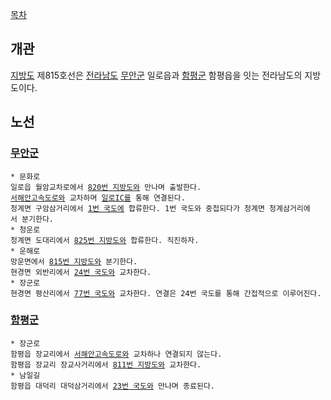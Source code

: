 [[목차]]
== 개관 ==
[[지방도]] 제815호선은 [[전라남도]] [[무안군]] 일로읍과 [[함평군]] 함평읍을 잇는 전라남도의 지방도이다.

== 노선 ==
=== [[무안군]] ===
 * 문화로
 일로읍 월암교차로에서 [[820번 지방도]]와 만나며 출발한다.
 [[서해안고속도로]]와 교차하며 [[일로IC]]를 통해 연결된다.
 청계면 구암삼거리에서 [[1번 국도]]에 합류한다. 1번 국도와 중첩되다가 청계면 청계삼거리에서 분기한다.
 * 청운로
 청계면 도대리에서 [[825번 지방도]]와 합류한다. 직진하자.
 * 운해로
 망운면에서 [[815번 지방도]]와 분기한다.
 현경면 외반리에서 [[24번 국도]]와 교차한다.
 * 장군로
 현경면 평산리에서 [[77번 국도]]와 교차한다. 연결은 24번 국도를 통해 간접적으로 이루어진다.
=== [[함평군]] ===
 * 장군로
 함평읍 장교리에서 [[서해안고속도로]]와 교차하나 연결되지 않는다.
 함평읍 장교리 장교사거리에서 [[811번 지방도]]와 교차한다.
 * 남일길
 함평읍 대덕리 대덕삼거리에서 [[23번 국도]]와 만나며 종료된다.
